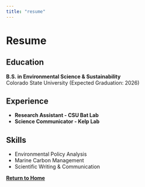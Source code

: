 ```yaml
---
title: "resume"
---
```


# Resume

## Education

**B.S. in Environmental Science & Sustainability**\
Colorado State University (Expected Graduation: 2026)

## Experience

-   **Research Assistant - CSU Bat Lab**
-   **Science Communicator - Kelp Lab**

## Skills

-   Environmental Policy Analysis
-   Marine Carbon Management
-   Scientific Writing & Communication

[**Return to Home**](index.html)
